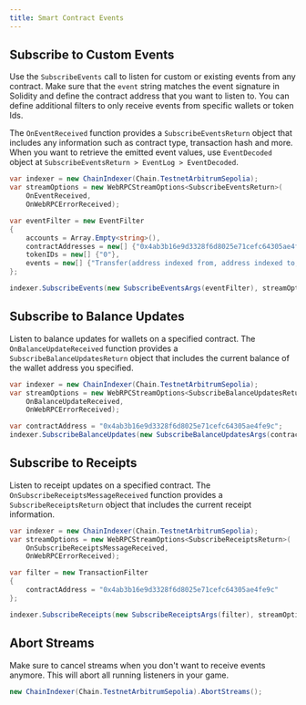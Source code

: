```yaml
---
title: Smart Contract Events
---
```


## Subscribe to Custom Events

Use the `SubscribeEvents` call to listen for custom or existing events from any contract. Make sure that the `event`
string matches the event signature in Solidity and define the contract address that you want to listen to. You can define
additional filters to only receive events from specific wallets or token Ids.

The `OnEventReceived` function provides a `SubscribeEventsReturn` object that includes
any information such as contract type, transaction hash and more. When you want to retrieve the emitted event values,
use `EventDecoded` object at  `SubscribeEventsReturn > EventLog > EventDecoded`.

```csharp
var indexer = new ChainIndexer(Chain.TestnetArbitrumSepolia);
var streamOptions = new WebRPCStreamOptions<SubscribeEventsReturn>(
    OnEventReceived,
    OnWebRPCErrorReceived);

var eventFilter = new EventFilter
{
    accounts = Array.Empty<string>(),
    contractAddresses = new[] {"0x4ab3b16e9d3328f6d8025e71cefc64305ae4fe9c"},
    tokenIDs = new[] {"0"},
    events = new[] {"Transfer(address indexed from, address indexed to, uint256 value)"}
};

indexer.SubscribeEvents(new SubscribeEventsArgs(eventFilter), streamOptions);
```

## Subscribe to Balance Updates

Listen to balance updates for wallets on a specified contract. The `OnBalanceUpdateReceived` function provides
a `SubscribeBalanceUpdatesReturn` object that includes the current balance of the wallet address you specified.

```csharp
var indexer = new ChainIndexer(Chain.TestnetArbitrumSepolia);
var streamOptions = new WebRPCStreamOptions<SubscribeBalanceUpdatesReturn>(
    OnBalanceUpdateReceived,
    OnWebRPCErrorReceived);

var contractAddress = "0x4ab3b16e9d3328f6d8025e71cefc64305ae4fe9c";
indexer.SubscribeBalanceUpdates(new SubscribeBalanceUpdatesArgs(contractAddress), streamOptions);
```

## Subscribe to Receipts

Listen to receipt updates on a specified contract. The `OnSubscribeReceiptsMessageReceived` function provides
a `SubscribeReceiptsReturn` object that includes the current receipt information.

```csharp
var indexer = new ChainIndexer(Chain.TestnetArbitrumSepolia);
var streamOptions = new WebRPCStreamOptions<SubscribeReceiptsReturn>(
    OnSubscribeReceiptsMessageReceived,
    OnWebRPCErrorReceived);

var filter = new TransactionFilter
{
    contractAddress = "0x4ab3b16e9d3328f6d8025e71cefc64305ae4fe9c"
};

indexer.SubscribeReceipts(new SubscribeReceiptsArgs(filter), streamOptions);
```

## Abort Streams

Make sure to cancel streams when you don't want to receive events anymore. This will abort all running listeners in your game.

```csharp
new ChainIndexer(Chain.TestnetArbitrumSepolia).AbortStreams();
```
